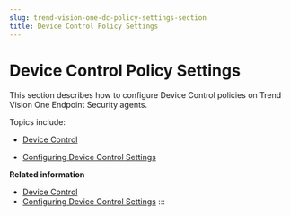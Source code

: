 ```yaml
---
slug: trend-vision-one-dc-policy-settings-section
title: Device Control Policy Settings
---
```

# Device Control Policy Settings

This section describes how to configure Device Control policies on Trend Vision One Endpoint Security agents.

Topics include:

- [Device Control](device-control-overview.mdx)

- [Configuring Device Control Settings](configure-device-control-settings.mdx)

**Related information**

- [Device Control](device-control-overview.mdx)
- [Configuring Device Control Settings](configure-device-control-settings.mdx)
:::
